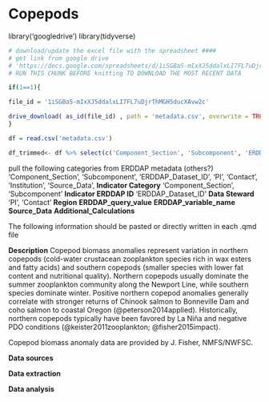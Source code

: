 # Copepods


library('googledrive')
library(tidyverse)


```r
# download/update the excel file with the spreadsheet ####
# get link from google drive
# 'https://docs.google.com/spreadsheets/d/1iSGBa5-mIxXJ5ddalxLI7FL7uDjrThMGH5ducXAvw2c/edit?gid=472890844#gid=472890844'
# RUN THIS CHUNK BEFORE knitting TO DOWNLOAD THE MOST RECENT DATA

if(1==1){

file_id = '1iSGBa5-mIxXJ5ddalxLI7FL7uDjrThMGH5ducXAvw2c'

drive_download( as_id(file_id) , path = 'metadata.csv', overwrite = TRUE)
}

df = read.csv('metadata.csv')

df_trimmed<- df %>% select(c('Component_Section', 'Subcomponent', 'ERDDAP_Dataset_ID', 'PI', 'Contact', 'Institution', 'Source_Data'))

```
pull the following categories from ERDDAP metadata (others?) 'Component_Section', 'Subcomponent', 'ERDDAP_Dataset_ID', 'PI', 'Contact', 'Institution', 'Source_Data', **Indicator Category** 'Component_Section', 'Subcomponent' **Indicator ERDDAP ID** 'ERDDAP_Dataset_ID' **Data Steward** 'PI', 'Contact' **Region** **ERDDAP_query_value** **ERDDAP_variable_name** **Source_Data** **Additional_Calculations**



The following information should be pasted or directly written in each .qmd file

**Description** Copepod biomass anomalies represent variation in northern copepods (cold-water crustacean zooplankton species rich in wax esters and fatty acids) and southern copepods (smaller species with lower fat content and nutritional quality). Northern copepods usually dominate the summer zooplankton community along the Newport Line, while southern species dominate winter. Positive northern copepod anomalies generally correlate with stronger returns of Chinook salmon to Bonneville Dam and coho salmon to coastal Oregon (@peterson2014applied). Historically, northern copepods typically have been favored by La Niña and negative PDO conditions (@keister2011zooplankton; @fisher2015impact).

Copepod biomass anomaly data are provided by J. Fisher, NMFS/NWFSC.

**Data sources**

**Data extraction**

**Data analysis**
